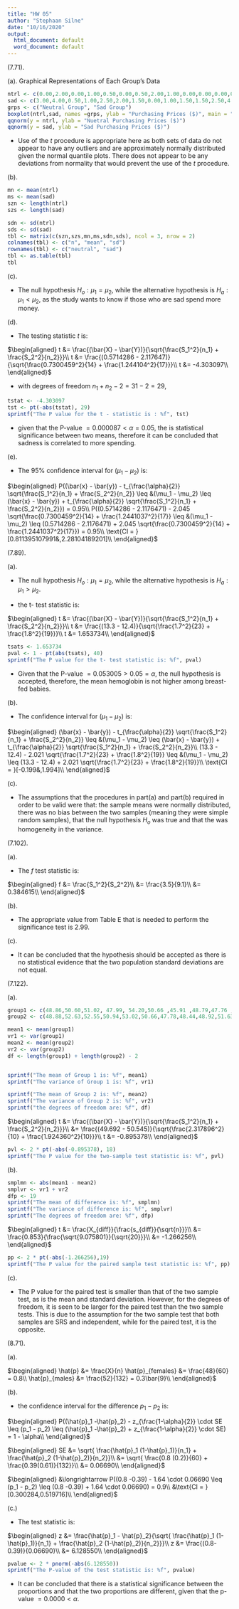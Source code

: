 ```yaml
---
title: "HW 05"
author: "Stephaan Silne"
date: "10/16/2020"
output:
  html_document: default
  word_document: default
---
```


(7.71).

(a). Graphical Representations of Each Group's Data

```r

ntrl <- c(0.00,2.00,0.00,1.00,0.50,0.00,0.50,2.00,1.00,0.00,0.00,0.00,0.00,1.00)
sad <- c(3.00,4.00,0.50,1.00,2.50,2.00,1.50,0.00,1.00,1.50,1.50,2.50,4.00,3.00,3.50,1.00,3.50)
grps <- c("Neutral Group", "Sad Group")
boxplot(ntrl,sad, names =grps, ylab = "Purchasing Prices ($)", main = "Misery is Not Miserly Phenomenon Data" )
qqnorm(y = ntrl, ylab = "Nuetral Purchasing Prices ($)")
qqnorm(y = sad, ylab = "Sad Purchasing Prices ($)")
```

  - Use of the $\textit{t}$ procedure is appropriate here as both sets of data do not appear to have any outliers and are approximately normally distributed given the normal quantile plots. There does not appear to be any deviations from normality that would prevent the use of the $\textit{t}$ procedure. 
  


(b). 

```r
mn <- mean(ntrl)
ms <- mean(sad)
szn <- length(ntrl)
szs <- length(sad)
```


```r
sdn <- sd(ntrl)
sds <- sd(sad)
tbl <- matrix(c(szn,szs,mn,ms,sdn,sds), ncol = 3, nrow = 2)
colnames(tbl) <- c("n", "mean", "sd")
rownames(tbl) <- c("neutral", "sad")
tbl <- as.table(tbl)
tbl
```


(c).

  - The null hypothesis $H_o : \mu_1 = \mu_2$, while the alternative hypothesis is $H_a : \mu_1 < \mu_2$, as the study wants to know if those who are sad spend more money. 
  

(d).

  - The testing statistic $t$ is:
  
$\begin{aligned}
t &= \frac{(\bar{X} - \bar{Y})}{\sqrt{\frac{S_1^2}{n_1} + \frac{S_2^2}{n_2}}}\\
t &= \frac{(0.5714286 - 2.117647)}{\sqrt{\frac{0.7300459^2}{14} + \frac{1.244104^2}{17}}}\\
t &= -4.303097\\
\end{aligned}$

  - with degrees of freedom $n_1 + n_2 -2 = 31 - 2 = 29$,



```r
tstat <- -4.303097
tst <- pt(-abs(tstat), 29)
sprintf("The P value for the t - statistic is : %f", tst)
```

  - given that the P-value $= 0.000087 < \alpha = 0.05$, the is statistical significance between two means, therefore it can be concluded that sadness is correlated to more spending. 
  

(e).

  - The 95% confidence interval for $(\mu_1 - \mu_2)$ is:
  
$\begin{aligned}
P((\bar{x} - \bar{y}) - t_{\frac{\alpha}{2}} \sqrt{\frac{S_1^2}{n_1} + \frac{S_2^2}{n_2}} \leq &(\mu_1 - \mu_2) \leq (\bar{x} - \bar{y}) + t_{\frac{\alpha}{2}} \sqrt{\frac{S_1^2}{n_1} + \frac{S_2^2}{n_2}}) = 0.95\\
P((0.5714286 - 2.1176471) - 2.045 \sqrt{\frac{0.7300459^2}{14} + \frac{1.2441037^2}{17}} \leq &(\mu_1 - \mu_2) \leq (0.5714286 - 2.1176471) + 2.045 \sqrt{\frac{0.7300459^2}{14} + \frac{1.2441037^2}{17}}) = 0.95\\
\text{CI = }[0.811395107991&,2.28104189201]\\
\end{aligned}$



(7.89).


(a). 

  - The null hypothesis $H_o : \mu_1 = \mu_2$, while the alternative hypothesis is $H_a : \mu_1 > \mu_2$.
  
  - the t- test statistic is:
  

$\begin{aligned}
t &= \frac{(\bar{X} - \bar{Y})}{\sqrt{\frac{S_1^2}{n_1} + \frac{S_2^2}{n_2}}}\\
t &= \frac{(13.3 - 12.4)}{\sqrt{\frac{1.7^2}{23} + \frac{1.8^2}{19}}}\\
t &= 1.653734\\
\end{aligned}$
```r

tsats <- 1.653734
pval <- 1 - pt(abs(tsats), 40)
sprintf("The P value for the t- test statistic is: %f", pval)
```

  - Given that the P-value $= 0.053005 > 0.05 = \alpha$, the null hypothesis is accepted, therefore, the mean hemoglobin is not higher among breast-fed babies.
  
  
(b).

  - The confidence interval for $(\mu_1 - \mu_2)$ is:
  
$\begin{aligned}
(\bar{x} - \bar{y}) - t_{\frac{\alpha}{2}} \sqrt{\frac{S_1^2}{n_1} + \frac{S_2^2}{n_2}} \leq &(\mu_1 - \mu_2) \leq (\bar{x} - \bar{y}) + t_{\frac{\alpha}{2}} \sqrt{\frac{S_1^2}{n_1} + \frac{S_2^2}{n_2}}\\
(13.3 - 12.4) - 2.021 \sqrt{\frac{1.7^2}{23} + \frac{1.8^2}{19}} \leq &(\mu_1 - \mu_2) \leq (13.3 - 12.4) + 2.021 \sqrt{\frac{1.7^2}{23} + \frac{1.8^2}{19}}\\
\text{CI = }[-0.199&,1.994]\\
\end{aligned}$

(c).

  - The assumptions that the procedures in part(a) and part(b) required in order to be valid were that: the sample means were normally distributed, there was no bias between the two samples (meaning they were simple random samples), that the null hypothesis $H_o$ was true and that the was homogeneity in the variance.
  
  
  
  
(7.102).

(a).

  - The $f$ test statistic is:
  
$\begin{aligned}
f &= \frac{S_1^2}{S_2^2}\\
&= \frac{3.5}{9.1}\\
&= 0.384615\\
\end{aligned}$


(b).

  - The appropriate value from Table E that is needed to perform the significance test is 2.99.


(c).

- It can be concluded that the hypothesis should be accepted as there is no statistical evidence that the two population standard deviations are not equal.


(7.122).

(a).

```r

group1 <- c(48.86,50.60,51.02, 47.99, 54.20,50.66 ,45.91 ,48.79,47.76 ,51.13)
group2 <- c(48.88,52.63,52.55,50.94,53.02,50.66,47.78,48.44,48.92,51.63)

mean1 <- mean(group1)
vr1 <- var(group1)
mean2 <- mean(group2)
vr2 <- var(group2)
df <- length(group1) + length(group2) - 2


sprintf("The mean of Group 1 is: %f", mean1)
sprintf("The variance of Group 1 is: %f", vr1)

sprintf("The mean of Group 2 is: %f", mean2)
sprintf("The variance of Group 2 is: %f", vr2)
sprintf("the degrees of freedom are: %f", df)
```


$\begin{aligned}
t &= \frac{(\bar{X} - \bar{Y})}{\sqrt{\frac{S_1^2}{n_1} + \frac{S_2^2}{n_2}}}\\
  &= \frac{(49.692 - 50.545)}{\sqrt{\frac{2.317896^2}{10} + \frac{1.924360^2}{10}}}\\
t &= -0.895378\\
\end{aligned}$

```r

pvl <- 2 * pt(-abs(-0.895378), 18)
sprintf("The P value for the two-sample test statistic is: %f", pvl)
```


(b).

```r

smplmn <- abs(mean1 - mean2)
smplvr <- vr1 + vr2
dfp <- 19
sprintf("The mean of difference is: %f", smplmn)
sprintf("The variance of difference is: %f", smplvr)
sprintf("The degrees of freedom are: %f", dfp)
```


$\begin{aligned}
t &= \frac{X_{diff}}{\frac{s_{diff}}{\sqrt{n}}}\\
&= \frac{0.853}{\frac{\sqrt{9.075801}}{\sqrt{20}}}\\
&= -1.266256\\
\end{aligned}$

```r

pp <- 2 * pt(-abs(-1.266256),19)
sprintf("The P value for the paired sample test statistic is: %f", pp)
```


(c).

  - The P value for the paired test is smaller than that of the two sample test, as is the mean and standard deviation. However, for the degrees of freedom, it is seen to be larger for the paired test than the two sample tests. This is due to the assumption for the two sample test that both samples are SRS and independent, while for the paired test, it is the opposite. 




(8.71). 


(a). 

$\begin{aligned}
\hat{p} &= \frac{X}{n}
\hat{p}_{females} &= \frac{48}{60} = 0.8\\
\hat{p}_{males} &= \frac{52}{132} = 0.3\bar{9}\\
\end{aligned}$


(b).

  -   the confidence interval for the difference $p_1 - p_2$ is:
  
$\begin{aligned}
P((\hat{p}_1 -\hat{p}_2) - z_{\frac{1-\alpha}{2}} \cdot SE \leq (p_1 - p_2) \leq (\hat{p}_1 -\hat{p}_2) + z_{\frac{1-\alpha}{2}} \cdot SE) = 1 - \alpha\\
\end{aligned}$


$\begin{aligned}
SE &= \sqrt{ \frac{\hat{p}_1 (1-\hat{p}_1)}{n_1} + \frac{\hat{p}_2 (1-\hat{p}_2)}{n_2}}\\
&=  \sqrt{ \frac{0.8 (0.2)}{60} + \frac{0.39(0.61)}{132}}\\
&= 0.06690\\
\end{aligned}$

$\begin{aligned}
&\longrightarrow P((0.8 -0.39) - 1.64 \cdot 0.06690 \leq (p_1 - p_2) \leq (0.8 -0.39) + 1.64 \cdot 0.06690) = 0.9\\
&\text{CI = } [0.300284,0.519716]\\
\end{aligned}$



(c.)

  -   The test statistic is:
  

$\begin{aligned}
z &= \frac{\hat{p}_1 - \hat{p}_2}{\sqrt{ \frac{\hat{p}_1 (1-\hat{p}_1)}{n_1} + \frac{\hat{p}_2 (1-\hat{p}_2)}{n_2}}}\\
z &= \frac{(0.8-0.39)}{0.06690}\\
&= 6.128550\\
\end{aligned}$

```r

pvalue <- 2 * pnorm(-abs(6.128550))
sprintf("The P-value of the test statistic is: %f", pvalue)

```

 - It can be concluded that there is a statistical significance between the proportions and that the two proportions are different, given that the p-value $= 0.0000 < \alpha$. 






